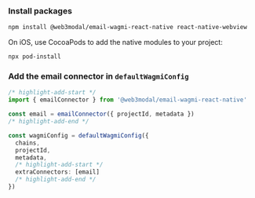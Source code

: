 
### Install packages

```bash npm2yarn
npm install @web3modal/email-wagmi-react-native react-native-webview
```

On iOS, use CocoaPods to add the native modules to your project:

```
npx pod-install
```

### Add the email connector in `defaultWagmiConfig`

```ts
/* highlight-add-start */
import { emailConnector } from '@web3modal/email-wagmi-react-native'

const email = emailConnector({ projectId, metadata })
/* highlight-add-end */

const wagmiConfig = defaultWagmiConfig({
  chains,
  projectId,
  metadata,
  /* highlight-add-start */
  extraConnectors: [email]
  /* highlight-add-end */
})
```
